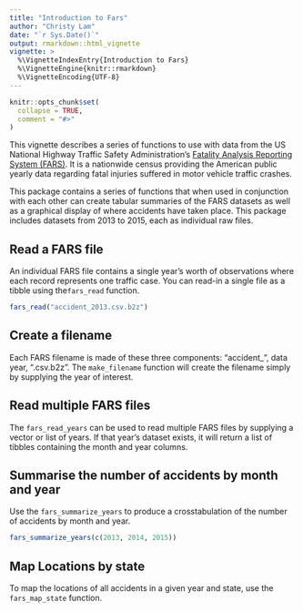 ```yaml
---
title: "Introduction to Fars"
author: "Christy Lam"
date: "`r Sys.Date()`"
output: rmarkdown::html_vignette
vignette: >
  %\VignetteIndexEntry{Introduction to Fars}
  %\VignetteEngine{knitr::rmarkdown}
  %\VignetteEncoding{UTF-8}
---
```


```r
knitr::opts_chunk$set(
  collapse = TRUE,
  comment = "#>"
)
```

This vignette describes a series of functions to use with data from the US National Highway Traffic Safety Administration's [Fatality Analysis Reporting System (FARS)](https://www.nhtsa.gov/research-data/fatality-analysis-reporting-system-fars). It is a nationwide census providing the American public yearly data regarding fatal injuries suffered in motor vehicle traffic crashes.

This package contains a series of functions that when used in conjunction with each other can create tabular summaries of the FARS datasets as well as a graphical display of where accidents have taken place. This package includes datasets from 2013 to 2015, each as individual raw files.

## Read a FARS file

An individual FARS file contains a single year's worth of observations where each record represents one traffic case. You can read-in a single file as a tibble using the`fars_read` function.

```r
fars_read("accident_2013.csv.b2z")
```


## Create a filename

Each FARS filename is made of these three components: "accident_", data year, ".csv.b2z". The `make_filename` function will create the filename simply by supplying the year of interest.

## Read multiple FARS files

The `fars_read_years` can be used to read multiple FARS files by supplying a vector or list of years. If that year's dataset exists, it will return a list of tibbles containing the month and year columns.

## Summarise the number of accidents by month and year

Use the `fars_summarize_years` to produce a crosstabulation of the number of accidents by month and year.
```r
fars_summarize_years(c(2013, 2014, 2015))
```


## Map Locations by state

To map the locations of all accidents in a given year and state, use the `fars_map_state` function.





